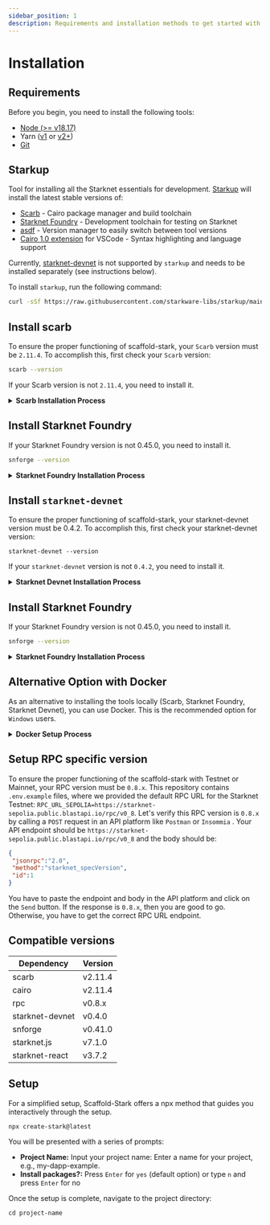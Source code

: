 ```yaml
---
sidebar_position: 1
description: Requirements and installation methods to get started with Scaffold Stark.
---
```


# Installation

## Requirements

Before you begin, you need to install the following tools:

- [Node (>= v18.17)](https://nodejs.org/en/download/)
- Yarn ([v1](https://classic.yarnpkg.com/en/docs/install/) or [v2+](https://yarnpkg.com/getting-started/install))
- [Git](https://git-scm.com/downloads)

## Starkup

Tool for installing all the Starknet essentials for development. [Starkup](https://github.com/software-mansion/starkup) will install the latest stable versions of:

- [Scarb](https://docs.swmansion.com/scarb/) - Cairo package manager and build toolchain
- [Starknet Foundry](https://foundry-rs.github.io/starknet-foundry/index.html) - Development toolchain for testing on Starknet
- [asdf](https://asdf-vm.com/guide/getting-started.html) - Version manager to easily switch between tool versions
- [Cairo 1.0 extension](https://marketplace.visualstudio.com/items?itemName=starkware.cairo1) for VSCode - Syntax highlighting and language support

Currently, [starknet-devnet](https://0xspaceshard.github.io/starknet-devnet/) is not supported by `starkup` and needs to be installed separately (see instructions below).

To install `starkup`, run the following command:

```sh
curl -sSf https://raw.githubusercontent.com/starkware-libs/starkup/main/install.sh | bash
```

## Install scarb

To ensure the proper functioning of scaffold-stark, your `Scarb` version must be `2.11.4`. To accomplish this, first check your `Scarb` version:

```sh
scarb --version
```

If your Scarb version is not `2.11.4`, you need to install it.

<details>
<summary><b>Scarb Installation Process</b></summary>

 If you already have installed `Scarb` via `starkup`, you can setup this specific version with the following command:

```sh
asdf install scarb 2.11.4 && asdf set scarb 2.11.4
```

Otherwise, you can install Scarb `2.11.4` following the [installation instructions](https://docs.swmansion.com/scarb/download).
We strongly recommend that you install
Scarb via [starkup](https://github.com/software-mansion/starkup) or [asdf](https://docs.swmansion.com/scarb/download.html#install-via-asdf), a CLI tool that can manage
multiple language runtime versions on a per-project basis.
This will ensure that the version of Scarb you use to work on a project always matches the one defined in the
project settings, avoiding problems related to version mismatches.

Please refer to the [asdf documentation](https://asdf-vm.com/guide/getting-started.html) to install all
prerequisites.

Once you have `asdf` installed locally, you can download Scarb plugin with the following command:

```bash
asdf plugin add scarb
```

This will allow you to download specific versions. You can choose the same version as the Cairo's version, for example, 2.11.4, with the following command:

```bash
asdf install scarb 2.11.4
```

and set a version:

```bash
asdf set scarb 2.11.4
```

Otherwise, you can simply run the following command in your terminal, and follow the onscreen instructions. This
will install the version `2.11.4` of Scarb.

```bash
curl --proto '=https' --tlsv1.2 -sSf https://docs.swmansion.com/scarb/install.sh | sh -s -- -v 2.11.4
```

</details>

## Install Starknet Foundry

If your Starknet Foundry version is not 0.45.0, you need to install it.

```sh
snforge --version
```

<details>
<summary><b>Starknet Foundry Installation Process</b></summary>

If you already have installed `Starknet Foundry` via `starkup`, you can setup this specific version with the following command:

```sh
asdf install starknet-foundry 0.45.0 && asdf set starknet-foundry 0.45.0
```

Otherwise, you can install Starknet Foundry `0.45.0` following the [installation instructions](https://foundry-rs.github.io/starknet-foundry/getting-started/installation.html#installation).
We strongly recommend that you install Starknet Foundry via [starkup](https://github.com/software-mansion/starkup) or [asdf](https://foundry-rs.github.io/starknet-foundry/getting-started/installation.html#installation-via-asdf).

Once you have `asdf` installed locally, you can download Starknet Foundry plugin with the following command:

```bash
asdf plugin add starknet-foundry
```

This will allow you to download specific versions.

```bash
asdf install starknet-foundry 0.45.0
```

and set a version:

```bash
asdf set starknet-foundry 0.45.0
```

</details>

## Install `starknet-devnet`

To ensure the proper functioning of scaffold-stark, your starknet-devnet version must be 0.4.2.
To accomplish this, first check your starknet-devnet version:

```
starknet-devnet --version
```

If your `starknet-devnet` version is not `0.4.2`, you need to install it.

<details>
<summary><b>Starknet Devnet Installation Process</b></summary>

To install Starknet Devnet, please refer to the [installation instructions](https://0xspaceshard.github.io/starknet-devnet-rs/docs/running/install#install-with-asdf).  
This will ensure that the version of Starknet Devnet you use always matches the one defined in the project settings, avoiding version mismatches.

Please refer to the [`asdf` documentation](https://asdf-vm.com/guide/getting-started.html) to install all prerequisites.

Once you have `asdf` installed locally, you can add the Starknet Devnet plugin with the following command:

```bash
asdf plugin add starknet-devnet
```

This will allow you to download specific versions. You can install the compatible version **0.4.2** with:

```bash
asdf install starknet-devnet 0.4.2
```

and set a version:

```bash
asdf set starknet-devnet 0.4.2
```

Otherwise, you can simply run the following command in your terminal and follow the on-screen instructions.  
This will install the version **0.4.2** of Starknet Devnet:

```bash
curl -L https://raw.githubusercontent.com/Shard-Labs/starknet-devnet/main/install.sh | bash -s -- -v 0.4.2
```

</details>

## Install Starknet Foundry

If your Starknet Foundry version is not 0.45.0, you need to install it.

```sh
snforge --version
```

<details>
<summary><b>Starknet Foundry Installation Process</b></summary>

To install Starknet Foundry, please refer to the [installation instructions](https://foundry-rs.github.io/starknet-foundry/getting-started/installation.html#installation).
We strongly recommend that you install Starknet Foundry via [asdf](https://foundry-rs.github.io/starknet-foundry/getting-started/installation.html#installation-via-asdf).

Once you have `asdf` installed locally, you can download Starknet Foundry plugin with the following command:

```bash
asdf plugin add starknet-foundry
```

This will allow you to download specific versions.

```bash
asdf install starknet-foundry 0.45.0
```

and set a version:

```bash
asdf set starknet-foundry 0.45.0
```

</details>

## Alternative Option with Docker

As an alternative to installing the tools locally (Scarb, Starknet Foundry, Starknet Devnet), you can use Docker. This is the recommended option for `Windows` users.

<details>
<summary><b>Docker Setup Process</b></summary>

To set up your environment using Docker, follow these steps:

1. Install [Docker](https://www.docker.com/get-started/)
2. Install [Dev Containers](https://marketplace.visualstudio.com/items?itemName=ms-vscode-remote.remote-containers)
3. Use the provided `devcontainer.json` file to set up the environment:
   - The configuration uses the `starknetfoundation/starknet-dev:2.11.4` image.
   - This includes all required tools pre-installed, such as Scarb, Starknet Foundry, Starknet Devnet, and other dependencies.

### Getting Started with Docker Setup

To start using the Docker-based setup:

1. Open the project in **Visual Studio Code**.
2. Select **"Reopen in Container"**.
3. If you need to rebuild the container, open the Command Palette (**View -> Command Palette**) and choose:
   - **Dev Containers: Rebuild and Reopen in Container**

> Once inside the container, you can start working with all the tools and dependencies pre-configured.

</details>

## Setup RPC specific version

To ensure the proper functioning of the scaffold-stark with Testnet or Mainnet, your RPC version must be `0.8.x`. This repository contains `.env.example` files, where we provided the default RPC URL for the Starknet Testnet: `RPC_URL_SEPOLIA=https://starknet-sepolia.public.blastapi.io/rpc/v0_8`. Let's verify this RPC version is `0.8.x` by calling a `POST` request in an API platform like `Postman` or `Insommia` . Your API endpoint should be `https://starknet-sepolia.public.blastapi.io/rpc/v0_8` and the body should be:

```json
{
 "jsonrpc":"2.0",
 "method":"starknet_specVersion",
 "id":1
}
```
You have to paste the endpoint and body in the API platform and click on the `Send` button. If the response is `0.8.x`, then you are good to go. Otherwise, you have to get the correct RPC URL endpoint.

## Compatible versions

| Dependency      | Version |
| --------------- | ------- |
| scarb           | v2.11.4 |
| cairo           | v2.11.4 |
| rpc             | v0.8.x  |
| starknet-devnet | v0.4.0  |
| snforge         | v0.41.0 |
| starknet.js     | v7.1.0  |
| starknet-react  | v3.7.2  |

## Setup

For a simplified setup, Scaffold-Stark offers a npx method that guides you interactively through the setup.

```
npx create-stark@latest
```

You will be presented with a series of prompts:

- **Project Name:** Input your project name: Enter a name for your project, e.g., my-dapp-example.
- **Install packages?:** Press `Enter` for `yes` (default option) or type `n` and press `Enter` for no

Once the setup is complete, navigate to the project directory:

```
cd project-name
```
